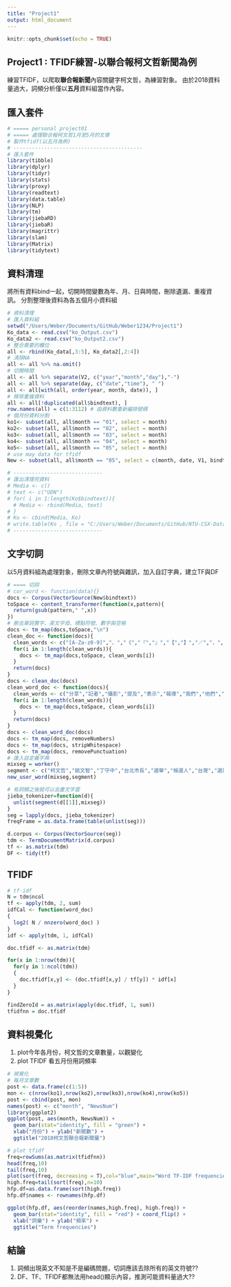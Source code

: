 ```yaml
---
title: "Project1"
output: html_document
---
```


```r
knitr::opts_chunk$set(echo = TRUE)
```

## Project1 : TFIDF練習-以聯合報柯文哲新聞為例

練習TFIDF，以爬取**聯合報新聞**內容關鍵字柯文哲，為練習對象。
由於2018資料量過大，詞頻分析僅以**五月**資料組當作內容。

## 匯入套件
```r
# ===== personal project01
# ===== 處理聯合報柯文哲1月至5月的文章
# 製作tfidf(以五月為例)
# ------------------------------------------
# 匯入套件
library(tibble)
library(dplyr)
library(tidyr)
library(stats)
library(proxy)
library(readtext)
library(data.table)
library(NLP)
library(tm)
library(jiebaRD)
library(jiebaR)
library(magrittr)
library(slam)
library(Matrix)
library(tidytext)
```


## 資料清理
將所有資料bind一起，切開時間變數為年、月、日與時間，刪除遺漏、重複資訊。
分割整理後資料為各五個月小資料組
```r
# 資料清理 
# 匯入資料組
setwd("/Users/Weber/Documents/GitHub/Weber1234/Project1")
Ko_data <- read.csv("ko_Output.csv")
Ko_data2 <- read.csv("ko_Output2.csv")
# 整合需要的欄位
all <- rbind(Ko_data[,3:5], Ko_data2[,2:4])
# 清除NA
all <- all %>% na.omit()
# 切開時間
all <- all %>% separate(V2, c("year","month","day"),"-")
all <- all %>% separate(day, c("date","time"), " ")
all <- all[with(all, order(year, month, date)), ]
# 移除重複資料
all <- all[!duplicated(all$bindtext), ]
row.names(all) = c(1:3112) # 由資料數重新編排號碼
# 個月份資料分割
ko1<- subset(all, all$month == "01", select = month)
ko2<- subset(all, all$month == "02", select = month)
ko3<- subset(all, all$month == "03", select = month)
ko4<- subset(all, all$month == "04", select = month)
ko5<- subset(all, all$month == "05", select = month)
# use may data for tfidf
New <- subset(all, all$month == "05", select = c(month, date, V1, bindtext))

# -----------------------------
# 匯出清理完資料
# Media <- c()
# text <- c("UDN")
# for( i in 1:length(Ko$bindtext)){
  # Media <- rbind(Media, text)
# }
# Ko <- cbind(Media, Ko)
# write.table(Ko , file = "C:/Users/Weber/Documents/GitHub/NTU-CSX-DataScience--Group5/Finalproject/NewsCleaning/Ko_udn.csv", sep = ",")
# -----------------------------

```

## 文字切詞
以5月資料組為處理對象，刪除文章內符號與雜訊，加入自訂字典，建立TF與DF
```r
# ==== 切詞
# cor_word <- function(data){}
docs <- Corpus(VectorSource(New$bindtext))
toSpace <- content_transformer(function(x,pattern){
  return(gsub(pattern," ",x))
})
# 刪去單詞贅字、英文字母、標點符號、數字與空格
docs <- tm_map(docs,toSpace,"\n")
clean_doc <- function(docs){
  clean_words <- c("[A-Za-z0-9]","、","《","『","』","【","】","／","，","。","！","「","（","」","）","\n","；",">","<","＜","＞")
  for(i in 1:length(clean_words)){
    docs <- tm_map(docs,toSpace, clean_words[i])
  }
  return(docs)
}
docs <- clean_doc(docs)
clean_word_doc <- function(docs){
  clean_words <- c("分享","記者","攝影","提及","表示","報導","我們","他們","的","也","都","就","與","但","是","在","和","及","為","或","且","有","含")
  for(i in 1:length(clean_words)){
    docs <- tm_map(docs,toSpace, clean_words[i])
  }
  return(docs)
}
docs <- clean_word_doc(docs)
docs <- tm_map(docs, removeNumbers)
docs <- tm_map(docs, stripWhitespace)
docs <- tm_map(docs, removePunctuation)
# 匯入自定義字典
mixseg = worker()
segment <- c("柯文哲","姚文智","丁守中","台北市長","選舉","候選人","台灣","選票","柯市長","民進黨","國民黨","台北市民","市民")
new_user_word(mixseg,segment)

# 有詞頻之後就可以去畫文字雲
jieba_tokenizer=function(d){
  unlist(segment(d[[1]],mixseg))
}
seg = lapply(docs, jieba_tokenizer)
freqFrame = as.data.frame(table(unlist(seg)))

d.corpus <- Corpus(VectorSource(seg))
tdm <- TermDocumentMatrix(d.corpus)
tf <- as.matrix(tdm)
DF <- tidy(tf)
```

## TFIDF
```r
# tf-idf
N = tdm$ncol
tf <- apply(tdm, 2, sum)
idfCal <- function(word_doc)
{ 
  log2( N / nnzero(word_doc) ) 
}
idf <- apply(tdm, 1, idfCal)

doc.tfidf <- as.matrix(tdm)

for(x in 1:nrow(tdm)){
  for(y in 1:ncol(tdm))
  {
    doc.tfidf[x,y] <- (doc.tfidf[x,y] / tf[y]) * idf[x]
  }
}

findZeroId = as.matrix(apply(doc.tfidf, 1, sum))
tfidfnn = doc.tfidf
```

## 資料視覺化
1. plot今年各月份，柯文哲的文章數量，以觀變化
2. plot TFIDF 看五月份用詞頻率
```r
# 視覺化
# 每月文章數
post <- data.frame(c(1:5))
mon <- c(nrow(ko1),nrow(ko2),nrow(ko3),nrow(ko4),nrow(ko5))
post <- cbind(post, mon)
names(post) <- c("month", "NewsNum")  
library(ggplot2)
ggplot(post, aes(month, NewsNum)) +
  geom_bar(stat="identity", fill = "green") + 
  xlab("月份") + ylab("新聞數") +
  ggtitle("2018柯文哲聯合報新聞量")

# plot tfidf
freq=rowSums(as.matrix(tfidfnn))
head(freq,10)
tail(freq,10)
plot(sort(freq, decreasing = T),col="blue",main="Word TF-IDF frequencies", xlab="TF-IDF-based rank", ylab = "TF-IDF")
high.freq=tail(sort(freq),n=10)
hfp.df=as.data.frame(sort(high.freq))
hfp.df$names <- rownames(hfp.df) 

ggplot(hfp.df, aes(reorder(names,high.freq), high.freq)) +
  geom_bar(stat="identity", fill = "red") + coord_flip() + 
  xlab("詞彙") + ylab("頻率") +
  ggtitle("Term frequencies")
```

## 結論
1. 詞頻出現英文不知是不是編碼問題，切詞應該去除所有的英文符號??
2. DF、TF、TFIDF都無法用head()顯示內容，推測可能資料量過大??

